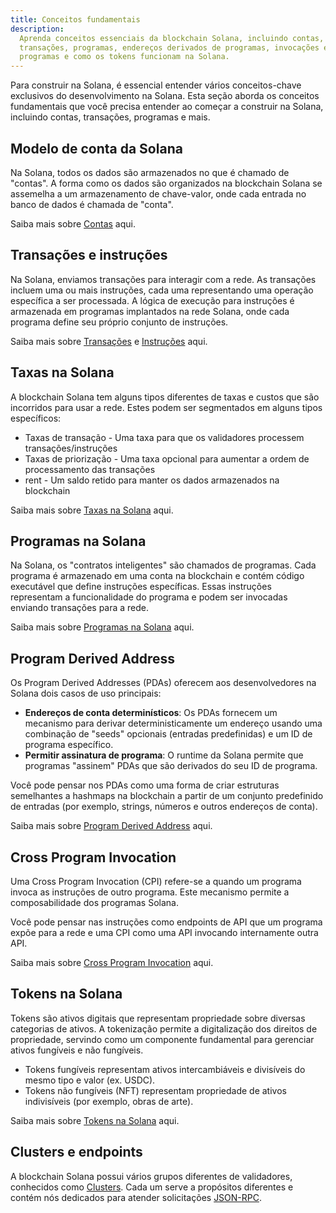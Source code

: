 ```yaml
---
title: Conceitos fundamentais
description:
  Aprenda conceitos essenciais da blockchain Solana, incluindo contas,
  transações, programas, endereços derivados de programas, invocações entre
  programas e como os tokens funcionam na Solana.
---
```


Para construir na Solana, é essencial entender vários conceitos-chave exclusivos
do desenvolvimento na Solana. Esta seção aborda os conceitos fundamentais que
você precisa entender ao começar a construir na Solana, incluindo contas,
transações, programas e mais.

## Modelo de conta da Solana

Na Solana, todos os dados são armazenados no que é chamado de "contas". A forma
como os dados são organizados na blockchain Solana se assemelha a um
armazenamento de chave-valor, onde cada entrada no banco de dados é chamada de
"conta".

Saiba mais sobre [Contas](/docs/core/accounts) aqui.

## Transações e instruções

Na Solana, enviamos transações para interagir com a rede. As transações incluem
uma ou mais instruções, cada uma representando uma operação específica a ser
processada. A lógica de execução para instruções é armazenada em programas
implantados na rede Solana, onde cada programa define seu próprio conjunto de
instruções.

Saiba mais sobre [Transações](/docs/core/transactions) e
[Instruções](/docs/core/transactions#instruction) aqui.

## Taxas na Solana

A blockchain Solana tem alguns tipos diferentes de taxas e custos que são
incorridos para usar a rede. Estes podem ser segmentados em alguns tipos
específicos:

- Taxas de transação - Uma taxa para que os validadores processem
  transações/instruções
- Taxas de priorização - Uma taxa opcional para aumentar a ordem de
  processamento das transações
- rent - Um saldo retido para manter os dados armazenados na blockchain

Saiba mais sobre [Taxas na Solana](/docs/core/fees) aqui.

## Programas na Solana

Na Solana, os "contratos inteligentes" são chamados de programas. Cada programa
é armazenado em uma conta na blockchain e contém código executável que define
instruções específicas. Essas instruções representam a funcionalidade do
programa e podem ser invocadas enviando transações para a rede.

Saiba mais sobre [Programas na Solana](/docs/core/programs) aqui.

## Program Derived Address

Os Program Derived Addresses (PDAs) oferecem aos desenvolvedores na Solana dois
casos de uso principais:

- **Endereços de conta determinísticos**: Os PDAs fornecem um mecanismo para
  derivar deterministicamente um endereço usando uma combinação de "seeds"
  opcionais (entradas predefinidas) e um ID de programa específico.
- **Permitir assinatura de programa**: O runtime da Solana permite que programas
  "assinem" PDAs que são derivados do seu ID de programa.

Você pode pensar nos PDAs como uma forma de criar estruturas semelhantes a
hashmaps na blockchain a partir de um conjunto predefinido de entradas (por
exemplo, strings, números e outros endereços de conta).

Saiba mais sobre [Program Derived Address](/docs/core/pda) aqui.

## Cross Program Invocation

Uma Cross Program Invocation (CPI) refere-se a quando um programa invoca as
instruções de outro programa. Este mecanismo permite a composabilidade dos
programas Solana.

Você pode pensar nas instruções como endpoints de API que um programa expõe para
a rede e uma CPI como uma API invocando internamente outra API.

Saiba mais sobre [Cross Program Invocation](/docs/core/cpi) aqui.

## Tokens na Solana

Tokens são ativos digitais que representam propriedade sobre diversas categorias
de ativos. A tokenização permite a digitalização dos direitos de propriedade,
servindo como um componente fundamental para gerenciar ativos fungíveis e não
fungíveis.

- Tokens fungíveis representam ativos intercambiáveis e divisíveis do mesmo tipo
  e valor (ex. USDC).
- Tokens não fungíveis (NFT) representam propriedade de ativos indivisíveis (por
  exemplo, obras de arte).

Saiba mais sobre [Tokens na Solana](/docs/core/tokens) aqui.

## Clusters e endpoints

A blockchain Solana possui vários grupos diferentes de validadores, conhecidos
como [Clusters](/docs/references/clusters). Cada um serve a propósitos
diferentes e contém nós dedicados para atender solicitações
[JSON-RPC](/docs/rpc/).
